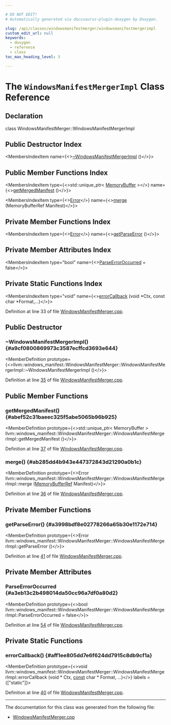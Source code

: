 ```yaml
---

# DO NOT EDIT!
# Automatically generated via docusaurus-plugin-doxygen by Doxygen.

slug: /api/classes/windowsmanifestmerger/windowsmanifestmergerimpl
custom_edit_url: null
keywords:
  - doxygen
  - reference
  - class
toc_max_heading_level: 3

---
```





# The `WindowsManifestMergerImpl` Class Reference

<DoxygenPage pluginConfig={pluginConfig}>



## Declaration

<CodeBlock>class WindowsManifestMerger::WindowsManifestMergerImpl</CodeBlock>

## Public Destructor Index

<MembersIndex>

<MembersIndexItem
  name={<><a href="#a9cf0800869973c3587ecffcd3693e644">~WindowsManifestMergerImpl</a> ()</>}>
</MembersIndexItem>

</MembersIndex>

## Public Member Functions Index

<MembersIndex>

<MembersIndexItem
  type={<>std::unique&#95;ptr&lt; <a href="/docs/api/classes/llvm/memorybuffer">MemoryBuffer</a> &gt;</>}
  name={<><a href="#abef52c31baeec325f5abe5065b96b925">getMergedManifest</a> ()</>}>
</MembersIndexItem>

<MembersIndexItem
  type={<><a href="/docs/api/classes/llvm/error">Error</a></>}
  name={<><a href="#ab285dd4b943e447372843d21290a0b1c">merge</a> (MemoryBufferRef Manifest)</>}>
</MembersIndexItem>

</MembersIndex>

## Private Member Functions Index

<MembersIndex>

<MembersIndexItem
  type={<><a href="/docs/api/classes/llvm/error">Error</a></>}
  name={<><a href="#a3998bdf8e02778266a65b30e1172e714">getParseError</a> ()</>}>
</MembersIndexItem>

</MembersIndex>

## Private Member Attributes Index

<MembersIndex>

<MembersIndexItem
  type="bool"
  name={<><a href="#a3eb13c2b498014da50cc96a7df0a80d2">ParseErrorOccurred</a> = false</>}>
</MembersIndexItem>

</MembersIndex>

## Private Static Functions Index

<MembersIndex>

<MembersIndexItem
  type="void"
  name={<><a href="#aff1ee805dd7e6f624dd7915c8db9cf1a">errorCallback</a> (void &#42;Ctx, const char &#42;Format,...)</>}>
</MembersIndexItem>

</MembersIndex>


Definition at line 33 of file <a href="/docs/api/files/lib/lib/windowsmanifest/windowsmanifestmerger-cpp">WindowsManifestMerger.cpp</a>.

<SectionDefinition>

## Public Destructor

### ~WindowsManifestMergerImpl() {#a9cf0800869973c3587ecffcd3693e644}

<MemberDefinition
  prototype={<>llvm::windows&#95;manifest::WindowsManifestMerger::WindowsManifestMergerImpl::~WindowsManifestMergerImpl ()</>}>

Definition at line <a href="/docs/api/files/lib/lib/windowsmanifest/windowsmanifestmerger-cpp/#l00035">35</a> of file <a href="/docs/api/files/lib/lib/windowsmanifest/windowsmanifestmerger-cpp">WindowsManifestMerger.cpp</a>.
</MemberDefinition>

</SectionDefinition>

<SectionDefinition>

## Public Member Functions

### getMergedManifest() {#abef52c31baeec325f5abe5065b96b925}

<MemberDefinition
  prototype={<>std::unique&#95;ptr&lt; MemoryBuffer &gt; llvm::windows&#95;manifest::WindowsManifestMerger::WindowsManifestMergerImpl::getMergedManifest ()</>}>

Definition at line <a href="/docs/api/files/lib/lib/windowsmanifest/windowsmanifestmerger-cpp/#l00037">37</a> of file <a href="/docs/api/files/lib/lib/windowsmanifest/windowsmanifestmerger-cpp">WindowsManifestMerger.cpp</a>.
</MemberDefinition>

### merge() {#ab285dd4b943e447372843d21290a0b1c}

<MemberDefinition
  prototype={<>Error llvm::windows&#95;manifest::WindowsManifestMerger::WindowsManifestMergerImpl::merge (<a href="/docs/api/classes/llvm/memorybufferref">MemoryBufferRef</a> Manifest)</>}>

Definition at line <a href="/docs/api/files/lib/lib/windowsmanifest/windowsmanifestmerger-cpp/#l00036">36</a> of file <a href="/docs/api/files/lib/lib/windowsmanifest/windowsmanifestmerger-cpp">WindowsManifestMerger.cpp</a>.
</MemberDefinition>

</SectionDefinition>

<SectionDefinition>

## Private Member Functions

### getParseError() {#a3998bdf8e02778266a65b30e1172e714}

<MemberDefinition
  prototype={<>Error llvm::windows&#95;manifest::WindowsManifestMerger::WindowsManifestMergerImpl::getParseError ()</>}>

Definition at line <a href="/docs/api/files/lib/lib/windowsmanifest/windowsmanifestmerger-cpp/#l00041">41</a> of file <a href="/docs/api/files/lib/lib/windowsmanifest/windowsmanifestmerger-cpp">WindowsManifestMerger.cpp</a>.
</MemberDefinition>

</SectionDefinition>

<SectionDefinition>

## Private Member Attributes

### ParseErrorOccurred {#a3eb13c2b498014da50cc96a7df0a80d2}

<MemberDefinition
  prototype={<>bool llvm::windows&#95;manifest::WindowsManifestMerger::WindowsManifestMergerImpl::ParseErrorOccurred = false</>}>

Definition at line <a href="/docs/api/files/lib/lib/windowsmanifest/windowsmanifestmerger-cpp/#l00054">54</a> of file <a href="/docs/api/files/lib/lib/windowsmanifest/windowsmanifestmerger-cpp">WindowsManifestMerger.cpp</a>.
</MemberDefinition>

</SectionDefinition>

<SectionDefinition>

## Private Static Functions

### errorCallback() {#aff1ee805dd7e6f624dd7915c8db9cf1a}

<MemberDefinition
  prototype={<>void llvm::windows&#95;manifest::WindowsManifestMerger::WindowsManifestMergerImpl::errorCallback (void &#42; Ctx, <a href="/docs/api/files/lib/lib/target/lib/target/aarch64/aarch64promoteconstant-cpp/#a90f8350fecae261c25be85d38b451bff">const</a> char &#42; Format, ...)</>}
  labels = {["static"]}>

Definition at line <a href="/docs/api/files/lib/lib/windowsmanifest/windowsmanifestmerger-cpp/#l00040">40</a> of file <a href="/docs/api/files/lib/lib/windowsmanifest/windowsmanifestmerger-cpp">WindowsManifestMerger.cpp</a>.
</MemberDefinition>

</SectionDefinition>

<hr/>

The documentation for this class was generated from the following file:

<ul>
<li><a href="/docs/api/files/lib/lib/windowsmanifest/windowsmanifestmerger-cpp">WindowsManifestMerger.cpp</a></li>
</ul>

</DoxygenPage>
